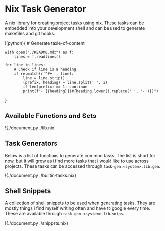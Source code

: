 # Nix Task Generator
A nix library for creating project tasks using nix. These tasks can be embedded into your development shell and can be used to generate makefiles and git hooks.

!(python){
    # Generate table-of-content

    with open("./README.mdx") as f:
        lines = f.readlines()

    for line in lines:
        # Check if line is a heading
        if re.match(r'^#+ ', line):
            line = line.strip()
            (prefix, heading) = line.split(' ', 1)
            if len(prefix) == 1: continue
            print(f"- [{heading}](#{heading.lower().replace(' ', '-')})")
}

## Available Functions and Sets
!{./document.py ./lib.nix}

## Task Generators
Below is a list of functions to generate common tasks. The list is short for now, but it will grow as i find more tasks that i would like to use across projects. These tasks can be accessed through `task-gen.<system>.lib.gen`.

!{./document.py ./builtin-tasks.nix}

## Shell Snippets
A collection of shell snippets to be used when generating tasks. They are mostly things i find myself writing often and have to google every time. These are available through `task-gen.<system>.lib.snips`.

!{./document.py ./snippets.nix}
